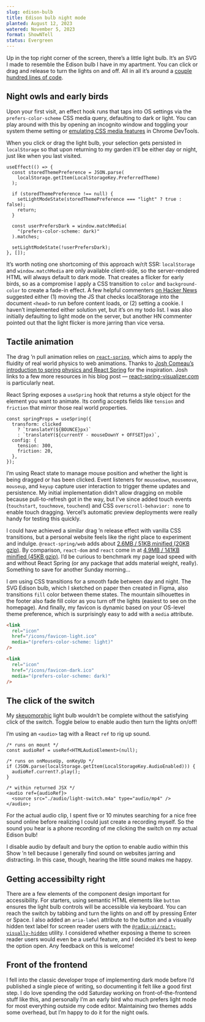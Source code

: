 ```yaml
---
slug: edison-bulb
title: Edison bulb night mode
planted: August 12, 2023
watered: November 5, 2023
format: ShowNTell
status: Evergreen
---
```


Up in the top right corner of the screen, there’s a little light bulb. It’s an SVG I made to resemble the Edison bulb I have in my apartment. You can click or drag and release to turn the lights on and off. All in all it’s around a [couple hundred lines of code](https://github.com/pmillspaugh/petermillspaugh.com/tree/main/src/components/Layout/Header/LightSwitch.tsx).

## Night owls and early birds

Upon your first visit, an effect hook runs that taps into OS settings via the `prefers-color-scheme` CSS media query, defaulting to dark or light. You can play around with this by opening an incognito window and toggling your system theme setting or [emulating CSS media features](https://developer.chrome.com/docs/devtools/rendering/emulate-css/) in Chrome DevTools.

When you click or drag the light bulb, your selection gets persisted in `localStorage` so that upon returning to my garden it’ll be either day or night, just like when you last visited.

```tsx useLightMode.hook.ts
useEffect(() => {
  const storedThemePreference = JSON.parse(
    localStorage.getItem(LocalStorageKey.PreferredTheme)
  );

  if (storedThemePreference !== null) {
    setLightModeState(storedThemePreference === "light" ? true : false);
    return;
  }

  const userPrefersDark = window.matchMedia(
    "(prefers-color-scheme: dark)"
  ).matches;

  setLightModeState(!userPrefersDark);
}, []);
```

It’s worth noting one shortcoming of this approach w/r/t SSR: `localStorage` and `window.matchMedia` are only available client-side, so the server-rendered HTML will always default to dark mode. That creates a flicker for early birds, so as a compromise I apply a CSS transition to `color` and `background-color` to create a fade-in effect. A few helpful commenters [on Hacker News](https://news.ycombinator.com/item?id=38135892) suggested either (1) moving the JS that checks localStorage into the document `<head>` to run before content loads, or (2) setting a cookie. I haven’t implemented either solution yet, but it’s on my todo list. I was also initially defaulting to light mode on the server, but another HN commenter pointed out that the light flicker is more jarring than vice versa.

## Tactile animation

The drag ’n pull animation relies on [`react-spring`](https://www.react-spring.dev/), which aims to apply the fluidity of real world physics to web animations. Thanks to [Josh Comeau’s introduction to spring physics and React Spring](https://www.joshwcomeau.com/animation/a-friendly-introduction-to-spring-physics/) for the inspiration. Josh links to a few more resources in his blog post — [react-spring-visualizer.com](https://react-spring-visualizer.com) is particularly neat.

React Spring exposes a `useSpring` hook that returns a style object for the element you want to animate. Its config accepts fields like `tension` and `friction` that mirror those real world properties.

```tsx LightSwitch.tsx
const springProps = useSpring({
  transform: clicked
    ? `translateY(${BOUNCE}px)`
    : `translateY(${currentY - mouseDownY + OFFSET}px)`,
  config: {
    tension: 300,
    friction: 20,
  },
});
```

I’m using React state to manage mouse position and whether the light is being dragged or has been clicked. Event listeners for `mousedown`, `mousemove`, `mouseup`, and `keyup` capture user interaction to trigger theme updates and persistence. My initial implementation didn’t allow dragging on mobile because pull-to-refresh got in the way, but I’ve since added touch events (`touchstart`, `touchmove`, `touchend`) and CSS <Link href="/css-overscroll-behavior">`overscroll-behavior: none`</Link> to enable touch dragging. Vercel’s automatic preview deployments were really handy for testing this quickly.

I could have achieved a similar drag ’n release effect with vanilla CSS transitions, but a personal website feels like the right place to experiment and indulge. `@react-spring/web` adds about [2.6MB / 51KB minified (20KB gzip)](https://pkg-size.dev/@react-spring%2Fweb?no-peers). By comparison, `react-dom` and `react` come in at [4.9MB / 141KB minified (45KB gzip)](https://pkg-size.dev/react-dom). I’d be curious to benchmark my page load speed with and without React Spring (or any package that adds material weight, really). Something to save for another Sunday morning...

I _am_ using CSS transitions for a smooth fade between day and night. The SVG Edison bulb, which I sketched on paper then created in Figma, also transitions `fill` color between theme states. The mountain silhouettes in the footer also fade fill color as you turn off the lights (easiest to see on the <Link href="/">homepage</Link>). And finally, my favicon is dynamic based on your OS-level theme preference, which is surprisingly easy to add with a `media` attribute.

```html _document.tsx
<link
  rel="icon"
  href="/icons/favicon-light.ico"
  media="(prefers-color-scheme: light)"
/>

<link
  rel="icon"
  href="/icons/favicon-dark.ico"
  media="(prefers-color-scheme: dark)"
/>
```

## The click of the switch

My [skeuomorphic](https://en.wikipedia.org/wiki/Skeuomorph) light bulb wouldn’t be complete without the satisfying click of the switch. Toggle below to enable audio then turn the lights on/off!

<AudioSwitch />

I’m using an `<audio>` tag with a React `ref` to rig up sound.

```tsx LightSwitch.tsx
/* runs on mount */
const audioRef = useRef<HTMLAudioElement>(null);

/* runs on onMouseUp, onKeyUp */
if (JSON.parse(localStorage.getItem(LocalStorageKey.AudioEnabled))) {
  audioRef.current?.play();
}

/* within returned JSX */
<audio ref={audioRef}>
  <source src="./audio/light-switch.m4a" type="audio/mp4" />
</audio>;
```

For the actual audio clip, I spent five or 10 minutes searching for a nice free sound online before realizing I could just create a recording myself. So the sound you hear is a phone recording of me clicking the switch on my actual Edison bulb!

I disable audio by default and bury the option to enable audio within this Show ’n tell because I generally find sound on websites jarring and distracting. In this case, though, hearing the little sound makes me happy.

## Getting accessibilty right

There are a few elements of the component design important for accessibility. For starters, using semantic HTML elements like `button` ensures the light bulb controls will be accessible via keyboard. You can reach the switch by tabbing and turn the lights on and off by pressing Enter or Space. I also added an `aria-label` attribute to the button and a visually hidden text label for screen reader users with the [`@radix-ui/react-visually-hidden`](https://www.radix-ui.com/primitives/docs/utilities/visually-hidden) utility. I considered whether exposing a theme to screen reader users would even be a useful feature, and I decided it’s best to keep the option open. Any feedback on this is welcome!

## Front of the frontend

I fell into the classic developer trope of implementing dark mode before I’d published a single piece of writing, so documenting it felt like a good first step. I do love spending the odd Saturday working on front-of-the-frontend stuff like this, and personally I’m an early bird who much prefers light mode for most everything outside my code editor. Maintaining two themes adds some overhead, but I’m happy to do it for the night owls.

